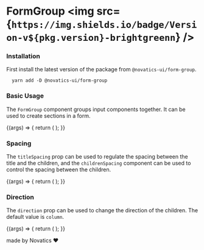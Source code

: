 


<Meta title="Components/FormGroup" component={FormGroup} />

# FormGroup <img src={`https://img.shields.io/badge/Version-v${pkg.version}-brightgreenn`} />

### Installation

First install the latest version of the package from `@novatics-ui/form-group`.

```shell
  yarn add -D @novatics-ui/form-group
```

### Basic Usage

The `FormGroup` component groups input components together. It can be used to create sections in a form.

<Canvas>
  <Story name="Basic Usage">
    {(args) => {
      return (
        <FormGroup title={'Project Settings'} direction="column">
          <InputField
            label="Project's name"
            required
            hint="Some important text"
          />
          <InputField label="Key" required />
        </FormGroup>
      );
    }}
  </Story>
</Canvas>

### Spacing

The `titleSpacing` prop can be used to regulate the spacing between the title and the children, and the `childrenSpacing` component can be used to control the spacing between the children.

<Canvas>
  <Story name="Spacing">
    {(args) => {
      return (
        <FormGroup
          title={'Smaller Title Spacing'}
          titleSpacing={1}
          childrenSpacing={3.5}
          direction="column"
        >
          <InputField
            label="First child"
            required
            hint="Bigger spacing between children"
          />
          <InputField label="Second child" required />
        </FormGroup>
      );
    }}
  </Story>
</Canvas>

### Direction

The `direction` prop can be used to change the direction of the children. The default value is `column`.

<Canvas>
  <Story name="Direction">
    {(args) => {
      return (
        <FormGroup title={'Project Settings'} direction="row">
          <InputField label="First" required hint="Some important text" />
          <InputField label="Second" required />
          <InputField label="Third" required />
        </FormGroup>
      );
    }}
  </Story>
</Canvas>

made by Novatics ❤
